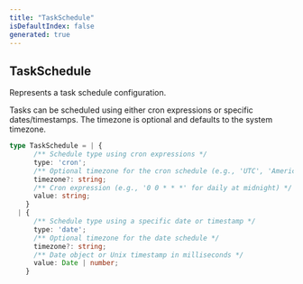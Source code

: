 ```yaml
---
title: "TaskSchedule"
isDefaultIndex: false
generated: true
---
```



<!-- This file was generated from the CommandKit source. Do not modify. Instead, re-run the "docgen" script -->


## TaskSchedule

<GenerationInfo sourceFile="packages/tasks/src/types.ts" sourceLine="9" packageName="@commandkit/tasks" />

Represents a task schedule configuration.

Tasks can be scheduled using either cron expressions or specific dates/timestamps.
The timezone is optional and defaults to the system timezone.

```ts title="Signature"
type TaskSchedule = | {
      /** Schedule type using cron expressions */
      type: 'cron';
      /** Optional timezone for the cron schedule (e.g., 'UTC', 'America/New_York') */
      timezone?: string;
      /** Cron expression (e.g., '0 0 * * *' for daily at midnight) */
      value: string;
    }
  | {
      /** Schedule type using a specific date or timestamp */
      type: 'date';
      /** Optional timezone for the date schedule */
      timezone?: string;
      /** Date object or Unix timestamp in milliseconds */
      value: Date | number;
    }
```
